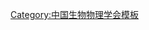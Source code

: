 {{Navbox
| name   = 中国生物物理学会第三届理事会
| title  = [[中国生物物理学会]]第三届理事会
| above  = 1986年－1990年
| bodyclass = hlist
| group1 = 理事长
| list1  = [[王书荣]]
| group2 = 副理事长
| list2  = 
* [[林克椿]]
* [[王大成 (分子生物物理学家)|王大成]]
* [[程极济]]
| group3 = 常务理事
| list3  = 
* [[程极济]]
* [[林克椿]]
* [[沈钧贤]]
* [[孙复川]]
* [[王大成 (分子生物物理学家)|王大成]]
* [[王书荣]]
* [[吴元德]]
* [[吴云鹏]]
* [[徐京华 (1922年)|徐京华]]
* [[赵南明]]
* [[郑荣梁]]
| group4 = 理事
| list4  = 
* [[陈惟昌]]
* [[何镇陆]]
* [[黄秉宪]]
* [[纪极英]]
* [[江丕栋]]
* [[梁栋材]]
* [[梁子钧]]
* [[卢侃|卢　侃]]
* [[吕克定]]
* [[罗辽复]]
* [[曲直|曲　直]]
* [[施永德]]
* [[寿天德]]
* [[孙琦|孙　琦]]
* [[汪云九]]
* [[翁元凯]]
* [[吴本玠]]
* [[杨福愉]]
* [[杨同堂]]
* [[杨文修]]
* [[张志鸿]]
* [[张志义]]
* [[邹承鲁]]
| group5 = 
| list5  = 
| group6 = 
| list6  = 
}}<noinclude>
{{collapsible option}}
[[Category:中国生物物理学会模板]]
</noinclude>